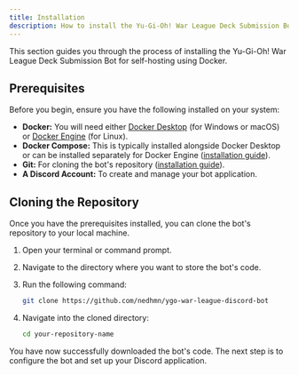 ```yaml
---
title: Installation
description: How to install the Yu-Gi-Oh! War League Deck Submission Bot for self-hosting.
---
```


This section guides you through the process of installing the Yu-Gi-Oh! War League Deck Submission Bot for self-hosting using Docker.

## Prerequisites

Before you begin, ensure you have the following installed on your system:

- **Docker:** You will need either [Docker Desktop](https://www.docker.com/products/docker-desktop/) (for Windows or macOS) or [Docker Engine](https://docs.docker.com/engine/install/) (for Linux).
- **Docker Compose:** This is typically installed alongside Docker Desktop or can be installed separately for Docker Engine ([installation guide](https://docs.docker.com/compose/install/)).
- **Git:** For cloning the bot's repository ([installation guide](https://git-scm.com/downloads)).
- **A Discord Account:** To create and manage your bot application.

## Cloning the Repository

Once you have the prerequisites installed, you can clone the bot's repository to your local machine.

1.  Open your terminal or command prompt.
2.  Navigate to the directory where you want to store the bot's code.
3.  Run the following command:

    ```bash
    git clone https://github.com/nedhmn/ygo-war-league-discord-bot
    ```

4.  Navigate into the cloned directory:

    ```bash
    cd your-repository-name
    ```

You have now successfully downloaded the bot's code. The next step is to configure the bot and set up your Discord application.
